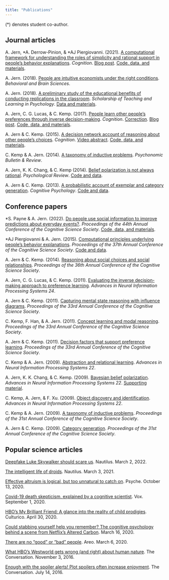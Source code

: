 ```yaml
---
title: "Publications"
---
```


(\*) denotes student co-author.

## Journal articles

A. Jern, \*A. Derrow-Pinion, & \*AJ Piergiovanni. (2021). [A computational framework for understanding the roles of simplicity and rational support in people's behavior explanations](https://psyarxiv.com/fuwst). *Cognition*. [Blog post](https://alanjern.medium.com/why-are-some-behavior-explanations-more-satisfying-than-others-a95ff56af745). [Code, data, and materials](https://github.com/alanjern/behavior-explanation).

A. Jern. (2018). [People are intuitive economists under the right conditions](https://psyarxiv.com/hjga4). *Behavioral and Brain Sciences*. 

A. Jern. (2018). [A preliminary study of the educational benefits of conducting replications in the classroom](https://psyarxiv.com/vmh5f). *Scholarship of Teaching and Learning in Psychology*. [Data and materials](https://osf.io/7jj5t/).

A. Jern, C. G. Lucas, & C. Kemp. (2017). [People learn other people's preferences through inverse decision-making](https://psyarxiv.com/7v256/). *Cognition*. [Correction](https://doi.org/10.1016/j.cognition.2018.03.012). [Blog post](https://medium.com/@alanjern/how-do-we-learn-what-other-people-like-20f6e1f25930). [Code, data, and materials](https://github.com/alanjern/preferencelearning).

A. Jern & C. Kemp. (2015). [A decision network account of reasoning about other people's choices](https://psyarxiv.com/q96dy). *Cognition*. [Video abstract](https://youtu.be/MVM8WSz3-Zg). [Code, data, and materials](https://github.com/alanjern/decisionnets-cognition-2015).

C. Kemp & A. Jern. (2014). [A taxonomy of inductive problems](./papers/taxonomy_pbr.pdf). *Psychonomic Bulletin & Review*. 

A. Jern, K. K. Chang, & C. Kemp (2014). [Belief polarization is not always rational](./papers/polarization_psychreview14.pdf). *Psychological Review*. [Code and data](https://github.com/alanjern/beliefpolarization-psychreview-2014).

A. Jern & C. Kemp. (2013). [A probabilistic account of exemplar and category generation](./papers/catgen_cognitivepsychology13.pdf). *Cognitive Psychology*. [Code and data](https://github.com/alanjern/categorygeneration-cogpsych-2013). 

## Conference papers

\*S. Payne & A. Jern. (2022). [Do people use social information to improve predictions about everyday events?](./papers/social_prediction_cogsci22.pdf). *Proceedings of the 44th Annual Conference of the Cognitive Science Society*. [Code, data, and materials](https://github.com/jernlab/social-prediction).

\*AJ Piergiovanni & A. Jern. (2015). [Computational principles underlying people's behavior explanations](./papers/behaviorexplanation_cogsci15.pdf). *Proceedings of the 37th Annual Conference of the Cognitive Science Society*. [Code and data](https://github.com/piergiaj/decision-net).

A. Jern & C. Kemp. (2014). [Reasoning about social choices and social relationships](./papers/socialreasoning_cogsci14.pdf). *Proceedings of the 36th Annual Conference of the Cognitive Science Society*.

A. Jern, C. G. Lucas, & C. Kemp. (2011). [Evaluating the inverse decision-making approach to preference learning](./papers/preferencelearning_nips11.pdf). *Advances in Neural Information Processing Systems 24*. 

A. Jern & C. Kemp. (2011). [Capturing mental state reasoning with influence diagrams](./papers/influencediagrams_cogsci11.pdf). *Proceedings of the 33rd Annual Conference of the Cognitive Science Society*. 

C. Kemp, F. Han, & A. Jern. (2011). [Concept learning and modal reasoning](./papers/modalreasoning_cogsci11.pdf). *Proceedings of the 33rd Annual Conference of the Cognitive Science Society*. 

A. Jern & C. Kemp. (2011). [Decision factors that support preference learning](./papers/decisionfactors_cogsci11.pdf). *Proceedings of the 33rd Annual Conference of the Cognitive Science Society*.

C. Kemp & A. Jern. (2009). [Abstraction and relational learning](./papers/relationallearning_nips09.pdf). *Advances in Neural Information Processing Systems 22*. 

A. Jern, K. K. Chang, & C. Kemp. (2009). [Bayesian belief polarization](./papers/beliefpolarization_nips09.pdf). *Advances in Neural Information Processing Systems 22*. [Supporting material](./papers/beliefpolarizationsupport_nips09.pdf).

C. Kemp, A. Jern, & F. Xu. (2009). [Object discovery and identification](./papers/objectdiscovery_nips09.pdf). *Advances in Neural Information Processing Systems 22*. 

C. Kemp & A. Jern. (2009). [A taxonomy of inductive problems](./papers/taxonomy_cogsci09.pdf). *Proceedings of the 31st Annual Conference of the Cognitive Science Society*.

A. Jern & C. Kemp. (2009). [Category generation](./papers/catgen_cogsci09.pdf). *Proceedings of the 31st Annual Conference of the Cognitive Science Society*. 

## Popular science articles

[Deepfake Luke Skywalker should scare us](https://nautil.us/deepfake-luke-skywalker-should-scare-us-14254/). Nautilus. March 2, 2022.

[The intelligent life of droids](https://nautil.us/the-intelligent-life-of-droids-238140/). Nautilus. March 3, 2021.

[Effective altruism is logical, but too unnatural to catch on](https://psyche.co/ideas/effective-altruism-is-logical-but-too-unnatural-to-catch-on). Psyche. October 13, 2020.

[Covid-19 death skepticism, explained by a cognitive scientist](https://www.vox.com/2020/9/1/21410352/cdc-6-percent-covid-19-deaths-comorbidities). Vox. September 1, 2020.

[HBO's My Brilliant Friend: A glance into the reality of child prodigies](https://culturico.com/2020/04/30/hbos-my-brilliant-friend-a-glance-into-the-reality-of-child-prodigies/). Culturico. April 30, 2020.

[Could stabbing yourself help you remember? The cognitive psychology behind a scene from Netflix's Altered Carbon](https://cogbites.org/2020/03/16/state-dependent-memory/). March 16, 2020.

[There are no "good" or "bad" people](https://areomagazine.com/2020/03/06/there-are-no-good-or-bad-people/). Areo. March 6, 2020.

[What HBO's Westworld gets wrong (and right) about human nature](https://theconversation.com/what-hbos-westworld-gets-wrong-and-right-about-human-nature-67286). The Conversation. November 3, 2016.

[Enough with the spoiler alerts! Plot spoilers often increase enjoyment](https://theconversation.com/enough-with-the-spoiler-alerts-plot-spoilers-often-increase-enjoyment-62154). The Conversation. July 14, 2016.

